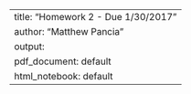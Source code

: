 ---
title: "Homework 2 - Due 1/30/2017"
author: "Matthew Pancia"
output:
  pdf_document: default
html_notebook: default
---